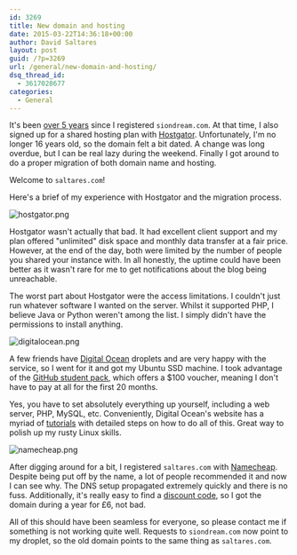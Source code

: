 ```yaml
---
id: 3269
title: New domain and hosting
date: 2015-03-22T14:36:18+00:00
author: David Saltares
layout: post
guid: /?p=3269
url: /general/new-domain-and-hosting/
dsq_thread_id:
  - 3617028677
categories:
  - General
---
```


It's been [over 5 years](/general/5-years-old/) since I registered `siondream.com`. At that time, I also signed up for a shared hosting plan with [Hostgator](http://hostgator.com/). Unfortunately, I'm no longer 16 years old, so the domain felt a bit dated. A change was long overdue, but I can be real lazy during the weekend. Finally I got around to do a proper migration of both domain name and hosting.

Welcome to `saltares.com`!

Here's a brief of my experience with Hostgator and the migration process.

![hostgator.png](/img/others/hostgator.webp)

Hostgator wasn't actually that bad. It had excellent client support and my plan offered "unlimited" disk space and monthly data transfer at a fair price. However, at the end of the day, both were limited by the number of people you shared your instance with. In all honestly, the uptime could have been better as it wasn't rare for me to get notifications about the blog being unreachable.

The worst part about Hostgator were the access limitations. I couldn't just run whatever software I wanted on the server. Whilst it supported PHP, I believe Java or Python weren't among the list. I simply didn't have the permissions to install anything.

![digitalocean.png](/img/others/digitalocean.webp)

A few friends have [Digital Ocean](https://www.digitalocean.com/) droplets and are very happy with the service, so I went for it and got my Ubuntu SSD machine. I took advantage of the [GitHub student pack](https://education.github.com/pack), which offers a $100 voucher, meaning I don't have to pay at all for the first 20 months.

Yes, you have to set absolutely everything up yourself, including a web server, PHP, MySQL, etc. Conveniently, Digital Ocean's website has a myriad of [tutorials](https://www.digitalocean.com/community/tutorials) with detailed steps on how to do all of this. Great way to polish up my rusty Linux skills.

![namecheap.png](/img/others/namecheap.webp)

After digging around for a bit, I registered `saltares.com` with [Namecheap](https://www.namecheap.com/). Despite being put off by the name, a lot of people recommended it and now I can see why. The DNS setup propagated extremely quickly and there is no fuss. Additionally, it's really easy to find a [discount code](http://www.namecheapcoupons.com/), so I got the domain during a year for £6, not bad.

All of this should have been seamless for everyone, so please contact me if something is not working quite well. Requests to `siondream.com` now point to my droplet, so the old domain points to the same thing as `saltares.com`.
